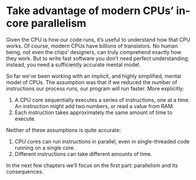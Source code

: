 # Take advantage of modern CPUs' in-core parallelism

Given the CPU is how our code runs, it's useful to understand how that CPU works.
Of course, modern CPUs have billions of transistors.
No human being, not even the chips' designers, can truly comprehend exactly how they work.
But to write fast software you don't need perfect understanding; instead, you need a sufficiently accurate mental model.

So far we've been working with an implicit, and highly simplified, mental model of CPUs.
The assumption was that if we reduced the number of instructions our process runs, our program will run faster.
More explicitly:

1. A CPU core sequentially executes a series of instructions, one at a time.
   An instruction might add two numbers, or read a value from RAM.
2. Each instruction takes approximately the same amount of time to execute.

Neither of these assumptions is quite accurate:

1. CPU cores can run instructions in parallel, even in single-threaded code running on a single core.
2. Different instructions can take different amounts of time.

In the next few chapters we'll focus on the first part: parallelism and its consequences.

